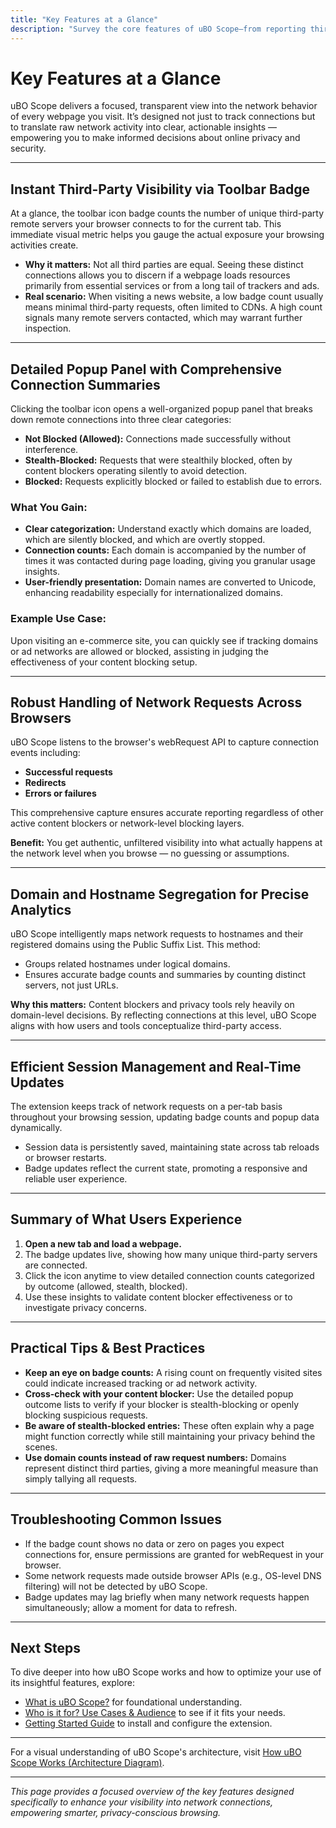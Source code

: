 ```yaml
---
title: "Key Features at a Glance"
description: "Survey the core features of uBO Scope—from reporting third-party connections via badge counts to its in-depth popup summaries of allowed, blocked, and stealth connections. See how features are mapped to real user needs for observability and informed decision-making."
---
```


# Key Features at a Glance

uBO Scope delivers a focused, transparent view into the network behavior of every webpage you visit. It’s designed not just to track connections but to translate raw network activity into clear, actionable insights — empowering you to make informed decisions about online privacy and security.

---

## Instant Third-Party Visibility via Toolbar Badge

At a glance, the toolbar icon badge counts the number of unique third-party remote servers your browser connects to for the current tab. This immediate visual metric helps you gauge the actual exposure your browsing activities create.

- **Why it matters:** Not all third parties are equal. Seeing these distinct connections allows you to discern if a webpage loads resources primarily from essential services or from a long tail of trackers and ads.
- **Real scenario:** When visiting a news website, a low badge count usually means minimal third-party requests, often limited to CDNs. A high count signals many remote servers contacted, which may warrant further inspection.

---

## Detailed Popup Panel with Comprehensive Connection Summaries

Clicking the toolbar icon opens a well-organized popup panel that breaks down remote connections into three clear categories:

- **Not Blocked (Allowed):** Connections made successfully without interference.
- **Stealth-Blocked:** Requests that were stealthily blocked, often by content blockers operating silently to avoid detection.
- **Blocked:** Requests explicitly blocked or failed to establish due to errors.

### What You Gain:
- **Clear categorization:** Understand exactly which domains are loaded, which are silently blocked, and which are overtly stopped.
- **Connection counts:** Each domain is accompanied by the number of times it was contacted during page loading, giving you granular usage insights.
- **User-friendly presentation:** Domain names are converted to Unicode, enhancing readability especially for internationalized domains.

### Example Use Case:
Upon visiting an e-commerce site, you can quickly see if tracking domains or ad networks are allowed or blocked, assisting in judging the effectiveness of your content blocking setup.

---

## Robust Handling of Network Requests Across Browsers

uBO Scope listens to the browser's webRequest API to capture connection events including:

- **Successful requests**
- **Redirects**
- **Errors or failures**

This comprehensive capture ensures accurate reporting regardless of other active content blockers or network-level blocking layers.

**Benefit:** You get authentic, unfiltered visibility into what actually happens at the network level when you browse — no guessing or assumptions.

---

## Domain and Hostname Segregation for Precise Analytics

uBO Scope intelligently maps network requests to hostnames and their registered domains using the Public Suffix List. This method:

- Groups related hostnames under logical domains.
- Ensures accurate badge counts and summaries by counting distinct servers, not just URLs.

**Why this matters:** Content blockers and privacy tools rely heavily on domain-level decisions. By reflecting connections at this level, uBO Scope aligns with how users and tools conceptualize third-party access.

---

## Efficient Session Management and Real-Time Updates

The extension keeps track of network requests on a per-tab basis throughout your browsing session, updating badge counts and popup data dynamically.

- Session data is persistently saved, maintaining state across tab reloads or browser restarts.
- Badge updates reflect the current state, promoting a responsive and reliable user experience.

---

## Summary of What Users Experience

1. **Open a new tab and load a webpage.**
2. The badge updates live, showing how many unique third-party servers are connected.
3. Click the icon anytime to view detailed connection counts categorized by outcome (allowed, stealth, blocked).
4. Use these insights to validate content blocker effectiveness or to investigate privacy concerns.

---

## Practical Tips & Best Practices

- **Keep an eye on badge counts:** A rising count on frequently visited sites could indicate increased tracking or ad network activity.
- **Cross-check with your content blocker:** Use the detailed popup outcome lists to verify if your blocker is stealth-blocking or openly blocking suspicious requests.
- **Be aware of stealth-blocked entries:** These often explain why a page might function correctly while still maintaining your privacy behind the scenes.
- **Use domain counts instead of raw request numbers:** Domains represent distinct third parties, giving a more meaningful measure than simply tallying all requests.

---

## Troubleshooting Common Issues

- If the badge count shows no data or zero on pages you expect connections for, ensure permissions are granted for webRequest in your browser.
- Some network requests made outside browser APIs (e.g., OS-level DNS filtering) will not be detected by uBO Scope.
- Badge updates may lag briefly when many network requests happen simultaneously; allow a moment for data to refresh.

---

## Next Steps

To dive deeper into how uBO Scope works and how to optimize your use of its insightful features, explore:

- [What is uBO Scope?](overview/introduction-core-value/what-is-ubo-scope) for foundational understanding.
- [Who is it for? Use Cases & Audience](overview/introduction-core-value/use-cases-target-audience) to see if it fits your needs.
- [Getting Started Guide](getting-started/basics-installation/prerequisites-requirements) to install and configure the extension.

---

For a visual understanding of uBO Scope's architecture, visit [How uBO Scope Works (Architecture Diagram)](overview/architecture-core-concepts/how-ubo-scope-works-diagram).


---

*This page provides a focused overview of the key features designed specifically to enhance your visibility into network connections, empowering smarter, privacy-conscious browsing.*